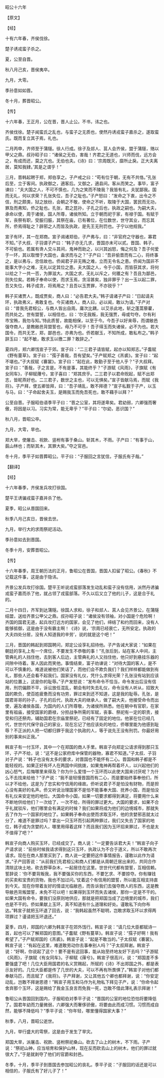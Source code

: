 

昭公十六年

【原文】

【经】

十有六年春，齐侯伐徐。

楚子诱戎蛮子杀之。

夏，公至自晋。

秋八月己亥，晋侯夷卒。

九月，大雩。

季孙意如如晋。

冬十月，葬晋昭公。

【传】

十六年春，王正月，公在晋，晋人止公。不书，讳之也。

齐侯伐徐。楚子闻蛮氏之乱也，与蛮子之无质也，使然丹诱戎蛮子嘉杀之，遂取蛮氏。既而复立其子焉，礼也。

二月丙申，齐师至于蒲隧。徐人行成。徐子及郯人、莒人会齐侯，盟于蒲隧，赂以甲父之鼎。叔孙昭子曰：“诸侯之无伯，害哉！齐君之无道也，兴师而伐，远方会之，有成而还，莫之亢也。无伯也夫。《诗》曰：‘宗周既灭，靡所止戾。正大夫离居，莫知我肄。’其是之谓乎！”

三月，晋韩起聘于郑，郑伯享之。子产戒之曰：“苟有位于朝，无有不共恪。”孔张后至，立于客间。执政御之，適客后。又御之，適县间。客从而笑之。事毕，富子谏曰：“夫大国之人，不可不慎也，几为之笑而不陵我？我皆有礼，夫犹鄙我。国而无礼，何以求荣？孔张失位，吾子之耻也。”子产怒曰：“发命之下衷，出令之不信，刑之颇类，狱之放纷，会朝之不敬，使命之不听，取陵于大国，罢民而无功，罪及而弗知，侨之耻也。孔张，君之昆孙，子孔之后也，执政之嗣也。为嗣大夫，承命以使，周于诸侯，国人所尊，诸侯所知。立于朝而祀于家，有禄于国。有赋于军，丧祭有职，受脤归脤，其祭在庙，已有著位，在位数世，世守其业，而忘其所，侨焉得耻之？辟邪之人而皆及执政，是先王无刑罚也。子宁以他规我。”

宣子有环，其一在郑商。宣子谒诸郑伯，子产弗与，曰：“非官府之守器也，寡君不知。”子大叔、子羽谓子产曰：“韩子亦无几求，晋国亦未可以贰。晋国、韩子，不可偷也。若属有谗人交斗其间，鬼神而助之，以兴其凶怒，悔之何及？吾子何爱于一环，其以取憎于大国也，盍求而与之？”子产曰：“吾非偷晋而有二心，将终事之，是以弗与，忠信故也。侨闻君子非无贿之难，立而无令名之患。侨闻为国非不能事大字小之难，无礼以定其位之患。夫大国之人，令于小国，而皆获其求，将何以给之？一共一否，为罪滋大。大国之求，无礼以斥之，何餍之有？吾且为鄙邑，则失位矣。若韩子奉命以使，而求玉焉，贪淫甚矣，独非罪乎？出一玉以起二罪，吾又失位，韩子成贪，将焉用之？且吾以玉贾罪，不亦锐乎？”

韩子买诸贾人，既成贾矣，商人曰：“必告君大夫。”韩子请诸子产曰：“日起请夫环，执政弗义，弗敢复也。今买诸商人，商人曰，必以闻，敢以为请。”子产对曰：“昔我先君桓公，与商人皆出自周。庸次比耦，以艾杀此地，斩之蓬蒿藜藋，而共处之。世有盟誓，以相信也，曰：‘尔无我叛，我无强贾，毋或匄夺。尔有利市宝贿，我勿与知。’恃此质誓，故能相保，以至于今。今吾子以好来辱，而谓敝邑强夺商人，是教敝邑背盟誓也，毋乃不可乎！吾子得玉而失诸侯，必不为也。若大国令，而共无艺，郑，鄙邑也，亦弗为也。侨若献玉，不知所成，敢私布之。”韩子辞玉曰：“起不敏，敢求玉以徼二罪？敢辞之。”

夏四月，郑六卿饯宣子于郊。宣子曰：“二三君子请皆赋，起亦以知郑志。”子齹赋《野有蔓草》。宣子曰：“孺子善哉，吾有望矣。”子产赋郑之《羔裘》。宣子曰：“起不堪也。”子大叔赋《褰裳》。宣子曰：“起在此，敢勤子至于他人乎？”子大叔拜。宣子曰：“善哉，子之言是。不有是事，其能终乎？”子游赋《风雨》，子旗赋《有女同车》，子柳赋蘀兮。宣子喜曰：“郑其庶乎。二三君子以君命贶起，赋不出郑志，皆昵燕好也。二三君子，数世之主也，可以无惧矣。”宣子皆献马焉，而赋《我将》。子产拜，使五卿皆拜，曰：“吾子靖乱，敢不拜德？”宣子私觐于子产，以玉与马，曰：“子命起舍夫玉，是赐我玉而免吾死也，敢不藉手以拜？”

公至自晋。子服昭伯语季平子曰：“晋之公室，其将遂卑矣。君幼弱，六卿强而奢傲，将因是以习。习实为常，能无卑乎？”平子曰：“尔幼，恶识国？”

秋八月，晋昭公卒。

九月，大雩，旱也。

郑大旱，使屠击、祝款、竖柎有事于桑山。斩其木，不雨。子产曰：“有事于山，蓺山林也；而斩其木，其罪大矣。”夺之官邑。

冬十月，季平子如晋葬昭公。平子曰：“子服回之言犹信，子服氏有子哉。”

【翻译】

【经】

十六年春季，齐侯发兵攻打徐国。

楚平王诱骗戎蛮子嘉并杀了他。

夏季，昭公从晋国回来。

秋季八月己亥日，晋侯去世。

九月，举行大的求雨祭祀活动。

季孙意如去到晋国。

冬季十月，安葬晋昭公。

【传】

十六年春季，周王朝历法的正月，鲁昭公在晋国，晋国人扣留了昭公。《春秋》不记载这件事，这是由于隐讳。

齐景公发兵攻打徐国。楚平王听说戎蛮部落发生动乱和蛮子没有信用，派然丹诱骗戎蛮子嘉而杀了他，就占领了戎蛮部落。不久以后又立了他的儿子，这是合于礼的。

二月十四日，齐军到达蒲隧。徐国人求和，徐子和郯人、莒人会见齐景公，在蒲隧结盟，送给齐景公甲父之鼎。叔孙昭子说：“诸侯没有领袖，对小国是个危险啊！齐国的国君无道，起兵攻打远方的国家，会见了他们，缔结了和约而回来，没有人能够抵御，这是由于没有霸主啊！《诗》说，‘宗周已经衰亡，无所安定。执政的大夫四处分居，没有人知道我的辛劳’，说的就是这个吧！”

三月，晋国的韩起到郑国聘问，郑定公设享礼招待他。子产告诫大家说：“如果在朝廷的享礼上有一个席位，不要发生不恭敬的事！”孔张后到，站在客人中间，主管典礼的人挡住他，去到客人后边，主管典礼的人又挡住他，他只好到悬挂乐器的间隙中待着。客人因此而笑他。事情结束，富子劝谏说：“对待大国的客人，是不可以不慎重的。难道说被他们笑话了，而他们会不欺负我们？我们样样都能做到有礼，那些人还会看不起我们。国家没有礼仪，凭什么求得光荣？孔张没有站到应该站的位置上，这是你的耻辱。”子产发怒说：“发布命令不恰当，命令发出后没有信用，刑罚偏颇不平，诉讼放任混乱，朝会有时失去礼仪，命令没有人听从，招致大国的欺负，使百姓疲惫而没有功劳，罪过来到还不知道，这是我的耻辱。孔张，是国君哥哥的孙子，子孔的后代，执政大夫的继承人，做了嗣大夫，他接受命令而出使，遍及诸侯各国，为国内的人们所尊敬，为诸侯所熟悉。他在朝中有官职，在家里有祖庙，接受国家的爵禄，分担战争所需的军赋，丧事、祭祀有一定的职责，接受和归还祭肉，辅助国君在宗庙里祭祀，已经有了固定的地位。他家在位已经几代，世世代代保守自己的家业，现在忘记了他应该处的地位，侨哪里能为他感到耻辱？不正派的人把一切都归罪于我这个执政的人，等于说先王没有刑罚。你最好用别的事来纠正我。”

韩宣子有一付玉环，其中一个在郑国的商人手里。韩宣子向郑定公请求得到那只玉环，子产不给，说：“这不是公家府库中保管的器物，寡君不知道。”子太叔、子羽对子产说：“韩子也没有太多的要求，对晋国也不能怀有二心。晋国和韩子都是不能轻视的。如果正好有坏人在两国中间挑拨，如果鬼神再帮着坏人，以兴起他们的凶心怒气，后悔哪里来得及？你为什么爱惜一个玉环而以此使大国来讨厌呢？为什么不去找来给他？”子产说：“我不是轻慢晋国而有二心，而是要始终事奉他们，所以才不给他，这是为了忠实和守信用的缘故。侨听说君子不是怕没有财物，而是担心没有美好的名声。侨又听说治理国家不是怕不能事奉大国、抚养小国，而是怕没有礼仪来安定他的地位。大国命令小国，如果一切要求都得到满足，将要用什么来不断地供给他们？一次给了，一次不给，所得的罪过更大。大国的要求，如果不合乎礼就驳斥，他们哪里会有满足的时候？我们如果将成为他们的边境城市，那就失去了作为一个国家的地位了。如果韩子奉命出使而求取玉环，他的贪婪邪恶就太过分了，难道不是罪过吗？拿出一只玉环而引起两种罪过，我们又失去了国家的地位，韩子成为贪婪的人，哪里用得着这样？而且我们因为玉环招来罪过，不也是太不值得了吧？”

韩宣子向商人购买玉环，已经成交了。商人说：“一定要告诉君大夫！”韩宣子向子产请求说：“前些时候我请求得到这只玉环，执政认为不合于道义，所以不敢再次请求。现在在商人那里买到了，商人说一定要把这件事情报告，谨敢以此作为请求。”子产回答说：“从前我们先君桓公和商人们都是从周朝迁居出来的，共同合作清除这块土地，砍去野草杂木，一起居住在这里。世世代代都有盟誓，互相信赖。誓辞说：‘你不要背叛我，我不要强买你的东西，不要乞求、不要掠夺。你有赚钱的买卖和宝贵的货物，我也不加过问。’仗着这个有信用的盟誓，所以能互相支持直到今天。现在你带着友好的情谊光临敝邑，而告诉我们去强夺商人的东西，这是教导敝邑背叛盟誓，未免不可以吧！如果得到玉环而失去诸侯，那你一定是不干的。如果大国有命令，要我们没原则地供应，那就是把郑国当成了边境里的城市，我们也是不干的。侨如果献上玉环，真不知道有什么道理和好处。谨敢私下向你布达。”韩宣子就把玉环退了回去，说：“我韩起虽然不聪明，岂敢求取玉环以求得两项罪过？谨请把玉环退还。”

夏季，四月，郑国的六卿为韩宣子在郊外饯行。韩宣子说：“请几位大臣都赋诗一首，起也可以了解郑国的意图。”子齹赋《野有蔓草》。韩宣子说：“孺子好啊！我有希望了。”子产赋郑国的《羔裘》。韩宣子说：“起是不敢当的。”子太叔赋《褰裳》。韩宣子说：“有起在这里，难道敢劳动你去事奉别人吗？”子太叔拜谢。韩宣子说：“好啊，你说起了这个！要不是有这回事，能从始至终地友好下去吗？”子游赋《风雨》，子旗赋《有女同车》。子柳赋《萚兮》。韩宣子很高兴，说：“郑国差不多要强盛了吧！几位大臣用国君的名义赏赐起，所赋的《诗》不出郑国之外，都是表示友好的。几位大臣都是传了几世的大夫，可以不再有所畏惧了。”韩宣子对他们都奉献马匹，而且赋了《我将》。子产拜谢，又让其他五个卿也都拜谢，说：“你安定动乱，岂敢不拜谢恩德！”韩宣子用玉和马作为礼物私下拜见子产，说：“你命令起舍弃那个玉环，这是赐给了我金玉良言而免我一死，岂敢不借此薄礼表示拜谢！”

鲁昭公从晋国回到国内，子服昭伯对季平子说：“晋国的公室的地位恐怕将要降低了。国君年幼而力量微弱，六卿强大而奢侈骄傲，将要由此而成习惯。习惯而成自然，能够不降低吗？”季平子说：“你年轻，哪里懂得国家大事？”

秋季，八月，晋昭公逝世。

九月，举行盛大的雩祭，这是由于发生了旱灾。

郑国大旱，派屠击、祝款、竖柎祭祀桑山。砍去了山上的树木，不下雨。子产说：“祭祀山神，应当培育和保护山林，现在反而砍去山上的树木，他们的罪过就很大了。”于是就剥夺了他们的官爵和封邑。

冬季，十月，季平子到晋国去参加昭公的丧礼。季平子说：“子服回的话还是可以相信的，子服氏有了好儿子了！”

